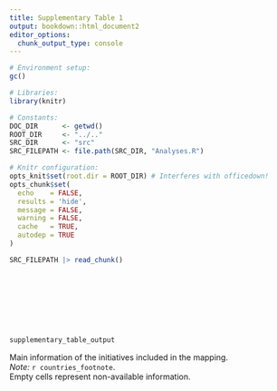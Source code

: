 ```yaml
---
title: Supplementary Table 1
output: bookdown::html_document2
editor_options:
  chunk_output_type: console
---
```


<style type="text/css">
.main-container {
  max-height:  3000px;
  margin-top:    auto;
  margin-bottom: auto;
  max-width:   3000px;
  margin-left:   auto;
  margin-right:  auto
}
</style>

```r
# Environment setup:
gc()

# Libraries:
library(knitr)

# Constants:
DOC_DIR      <- getwd()
ROOT_DIR     <- "../.."
SRC_DIR      <- "src"
SRC_FILEPATH <- file.path(SRC_DIR, "Analyses.R")

# Knitr configuration:
opts_knit$set(root.dir = ROOT_DIR) # Interferes with officedown!
opts_chunk$set(
  echo    = FALSE,
  results = 'hide',
  message = FALSE,
  warning = FALSE,
  cache   = TRUE,
  autodep = TRUE
)
```

```r
SRC_FILEPATH |> read_chunk()
```

```r
```

```r
```

```r
```

```r
```

```r
```

```r
```

```r
```

```r
```

```r
supplementary_table_output
```

Main information of the initiatives included in the mapping.  
*Note:*
`r countries_footnote`.  
Empty cells represent non-available information.
